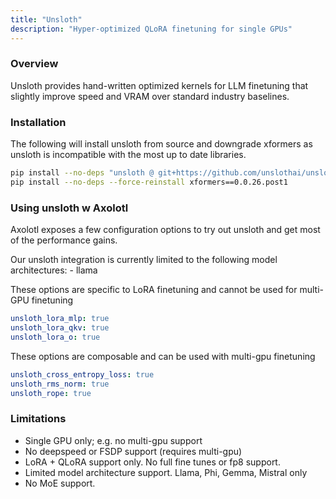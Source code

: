 ```yaml
---
title: "Unsloth"
description: "Hyper-optimized QLoRA finetuning for single GPUs"
---
```


### Overview

Unsloth provides hand-written optimized kernels for LLM finetuning that slightly improve speed and VRAM over
standard industry baselines.


### Installation

The following will install unsloth from source and downgrade xformers as unsloth is incompatible with the most up
to date libraries.

```bash
pip install --no-deps "unsloth @ git+https://github.com/unslothai/unsloth.git"
pip install --no-deps --force-reinstall xformers==0.0.26.post1
```

### Using unsloth w Axolotl

Axolotl exposes a few configuration options to try out unsloth and get most of the performance gains.

Our unsloth integration is currently limited to the following model architectures:
 - llama

These options are specific to LoRA finetuning and cannot be used for multi-GPU finetuning
```yaml
unsloth_lora_mlp: true
unsloth_lora_qkv: true
unsloth_lora_o: true
```

These options are composable and can be used with multi-gpu finetuning
```yaml
unsloth_cross_entropy_loss: true
unsloth_rms_norm: true
unsloth_rope: true
```

### Limitations

- Single GPU only; e.g. no multi-gpu support
- No deepspeed or FSDP support (requires multi-gpu)
- LoRA + QLoRA support only. No full fine tunes or fp8 support.
- Limited model architecture support. Llama, Phi, Gemma, Mistral only
- No MoE support.
